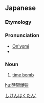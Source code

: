 {{also|時限爆彈}}
==Japanese==
{{ja-kanjitab|じ|げん|ばく|だん|yomi=on}}
{{wikipedia|lang=ja}}

===Etymology===
{{compound|時限|爆弾|lang=ja|t1=time limit|t2=bomb|sort=しげんばくだん'}}

===Pronunciation===
* [[音読み|On'yomi]]
* {{IPA|lang=ja|[d͡ʑiɡẽ̞mba̠kɯᵝdã̠ɴ]}}

===Noun===
{{ja-noun|じげん ばくだん}}

# [[time bomb]]
#: {{ja-usex|手製の'''時限爆弾'''が爆発した。|てせい の '''じげん ばくだん''' が ばくはつ した。|A handmade '''time bomb''' went off.}}

[[Category:ja:Explosives|しけんはくたん']]

[[hu:時限爆弾]]
